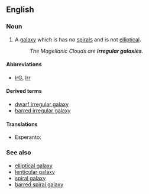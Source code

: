 ==English==

===Noun===
{{wikipedia}}
{{en-noun|sg=[[irregular]] [[galaxy]]|irregular galaxies}}

# {{astronomy}} A [[galaxy]] which is has no [[spiral]]s and is not [[elliptical]].
#:''The Magellanic Clouds are '''irregular galaxies'''.''

====Abbreviations====
* [[IrG]], [[Irr]]

====Derived terms====
* [[dwarf irregular galaxy]]
* [[barred irregular galaxy]]

====Translations====
{{trans-top|galaxy which has no spiral and is not elliptical}}
* Esperanto: {{t-|eo|malregula galaksio|xs=Esperanto}}
{{trans-mid}}
{{trans-bottom}}

===See also===
*[[elliptical galaxy]]
*[[lenticular galaxy]]
*[[spiral galaxy]]
*[[barred spiral galaxy]]